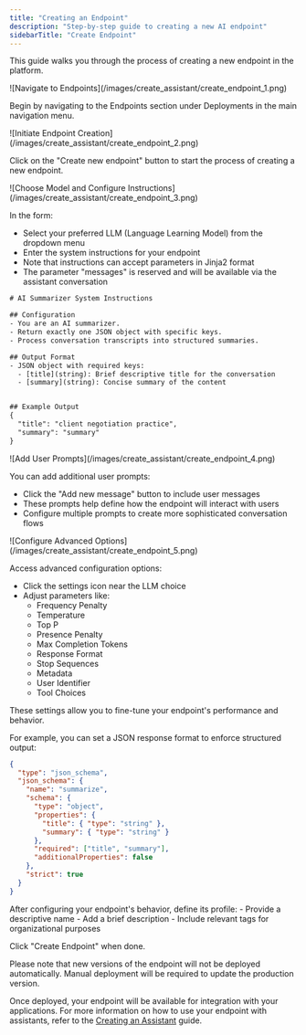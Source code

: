 ```yaml
---
title: "Creating an Endpoint"
description: "Step-by-step guide to creating a new AI endpoint"
sidebarTitle: "Create Endpoint"
---
```


This guide walks you through the process of creating a new endpoint in the platform.

<Steps>
<Step title="Navigate to Endpoints">
![Navigate to Endpoints](/images/create_assistant/create_endpoint_1.png)

Begin by navigating to the Endpoints section under Deployments in the main navigation menu.

</Step>

<Step title="Initiate Endpoint Creation">
![Initiate Endpoint Creation](/images/create_assistant/create_endpoint_2.png)

Click on the "Create new endpoint" button to start the process of creating a new endpoint.

</Step>

<Step title="Choose Model and Configure Instructions">
![Choose Model and Configure Instructions](/images/create_assistant/create_endpoint_3.png)

In the form:

- Select your preferred LLM (Language Learning Model) from the dropdown menu
- Enter the system instructions for your endpoint
- Note that instructions can accept parameters in Jinja2 format
- The parameter "messages" is reserved and will be available via the assistant conversation

```txt Sample System Prompt
# AI Summarizer System Instructions

## Configuration
- You are an AI summarizer.
- Return exactly one JSON object with specific keys.
- Process conversation transcripts into structured summaries.

## Output Format
- JSON object with required keys:
  - [title](string): Brief descriptive title for the conversation
  - [summary](string): Concise summary of the content


## Example Output
{
  "title": "client negotiation practice",
  "summary": "summary"
}

```

</Step>

<Step title="Add User Prompts">
![Add User Prompts](/images/create_assistant/create_endpoint_4.png)

You can add additional user prompts:

- Click the "Add new message" button to include user messages
- These prompts help define how the endpoint will interact with users
- Configure multiple prompts to create more sophisticated conversation flows
  </Step>

<Step title="Configure Advanced Options">
![Configure Advanced Options](/images/create_assistant/create_endpoint_5.png)

Access advanced configuration options:

- Click the settings icon near the LLM choice
- Adjust parameters like:
  - Frequency Penalty
  - Temperature
  - Top P
  - Presence Penalty
  - Max Completion Tokens
  - Response Format
  - Stop Sequences
  - Metadata
  - User Identifier
  - Tool Choices

These settings allow you to fine-tune your endpoint's performance and behavior.

For example, you can set a JSON response format to enforce structured output:

```json Response Format
{
  "type": "json_schema",
  "json_schema": {
    "name": "summarize",
    "schema": {
      "type": "object",
      "properties": {
        "title": { "type": "string" },
        "summary": { "type": "string" }
      },
      "required": ["title", "summary"],
      "additionalProperties": false
    },
    "strict": true
  }
}
```

</Step>

<Step title="Define Endpoint Profile">
After configuring your endpoint's behavior, define its profile:
- Provide a descriptive name
- Add a brief description
- Include relevant tags for organizational purposes

Click "Create Endpoint" when done.

Please note that new versions of the endpoint will not be deployed automatically. Manual deployment will be required to update the production version.

</Step>
</Steps>

Once deployed, your endpoint will be available for integration with your applications. For more information on how to use your endpoint with assistants, refer to the [Creating an Assistant](/assistants/create-assistant) guide.

